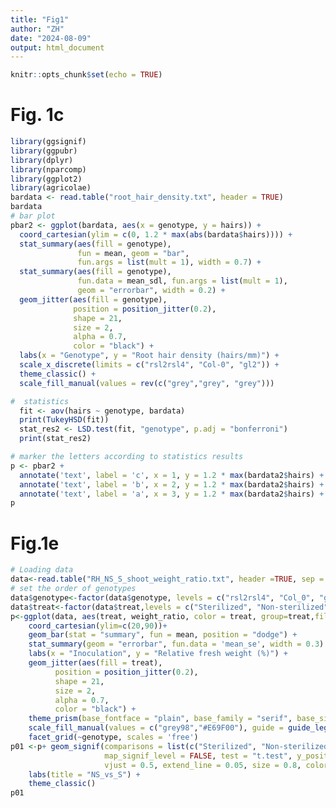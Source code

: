 ```yaml
---
title: "Fig1"
author: "ZH"
date: "2024-08-09"
output: html_document
---
```


```r
knitr::opts_chunk$set(echo = TRUE)
```

# Fig. 1c
```r
library(ggsignif)
library(ggpubr)
library(dplyr)
library(nparcomp)
library(ggplot2)
library(agricolae)
bardata <- read.table("root_hair_density.txt", header = TRUE)
bardata
# bar plot 
pbar2 <- ggplot(bardata, aes(x = genotype, y = hairs)) +
  coord_cartesian(ylim = c(0, 1.2 * max(abs(bardata$hairs)))) + 
  stat_summary(aes(fill = genotype),
               fun = mean, geom = "bar",
               fun.args = list(mult = 1), width = 0.7) +  
  stat_summary(aes(fill = genotype),
               fun.data = mean_sdl, fun.args = list(mult = 1),
               geom = "errorbar", width = 0.2) +  
  geom_jitter(aes(fill = genotype), 
              position = position_jitter(0.2),
              shape = 21,
              size = 2,
              alpha = 0.7,
              color = "black") +  
  labs(x = "Genotype", y = "Root hair density (hairs/mm)") +  
  scale_x_discrete(limits = c("rsl2rsl4", "Col-0", "gl2")) +
  theme_classic() +
  scale_fill_manual(values = rev(c("grey","grey", "grey")))

#  statistics
  fit <- aov(hairs ~ genotype, bardata)
  print(TukeyHSD(fit))
  stat_res2 <- LSD.test(fit, "genotype", p.adj = "bonferroni")
  print(stat_res2)

# marker the letters according to statistics results
p <- pbar2 + 
  annotate('text', label = 'c', x = 1, y = 1.2 * max(bardata2$hairs) + 0.05, size = 5) +
  annotate('text', label = 'b', x = 2, y = 1.2 * max(bardata2$hairs) + 0.05, size = 5) +
  annotate('text', label = 'a', x = 3, y = 1.2 * max(bardata2$hairs) + 0.05, size = 5)
p

```

# Fig.1e
```r
# Loading data
data<-read.table("RH_NS_S_shoot_weight_ratio.txt", header =TRUE, sep = "\t") 
# set the order of genotypes
data$genotype<-factor(data$genotype, levels = c("rsl2rsl4", "Col_0", "gl2"))
data$treat<-factor(data$treat,levels = c("Sterilized", "Non-sterilized"))
p<-ggplot(data, aes(treat, weight_ratio, color = treat, group=treat,fill = treat)) +
    coord_cartesian(ylim=c(20,90))+  
    geom_bar(stat = "summary", fun = mean, position = "dodge") +
    stat_summary(geom = "errorbar", fun.data = 'mean_se', width = 0.3) +
    labs(x = "Inoculation", y = "Relative fresh weight (%)") +
    geom_jitter(aes(fill = treat),  
          position = position_jitter(0.2),
          shape = 21,
          size = 2,
          alpha = 0.7,
          color = "black") +  
    theme_prism(base_fontface = "plain", base_family = "serif", base_size = 16, base_line_size = 0.8, axis_text_angle = 45) +
    scale_fill_manual(values = c("grey98","#E69F00"), guide = guide_legend(reverse = TRUE)) +
    facet_grid(~genotype, scales = 'free')
p01 <-p+ geom_signif(comparisons = list(c("Sterilized", "Non-sterilized")),
                     map_signif_level = FALSE, test = "t.test", y_position = c(85, 85, 85),
                     vjust = 0.5, extend_line = 0.05, size = 0.8, color = "black") +
    labs(title = "NS_vs_S") +
    theme_classic()
p01
```
